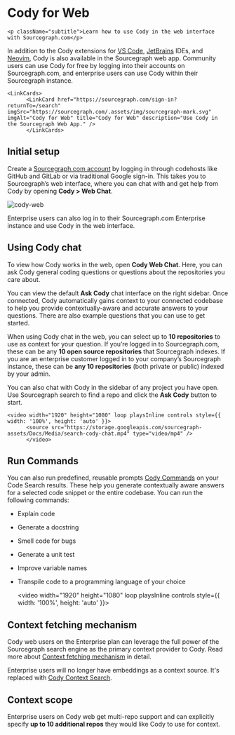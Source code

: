 # Cody for Web

    <p className="subtitle">Learn how to use Cody in the web interface with Sourcegraph.com</p>

In addition to the Cody extensions for [VS Code](/cody/clients/install-vscode), [JetBrains](/cody/clients/install-jetbrains) IDEs, and [Neovim](/cody/clients/install-neovim), Cody is also available in the Sourcegraph web app. Community users can use Cody for free by logging into their accounts on Sourcegraph.com, and enterprise users can use Cody within their Sourcegraph instance.

    <LinkCards>
          <LinkCard href="https://sourcegraph.com/sign-in?returnTo=/search" imgSrc="https://sourcegraph.com/.assets/img/sourcegraph-mark.svg" imgAlt="Cody for Web" title="Cody for Web" description="Use Cody in the Sourcegraph Web App." />
          </LinkCards>

## Initial setup

Create a [Sourcegraph.com account](https://sourcegraph.com/sign-up) by logging in through codehosts like GitHub and GitLab or via traditional Google sign-in. This takes you to Sourcegraph’s web interface, where you can chat with and get help from Cody by opening **Cody > Web Chat**.

![cody-web](https://storage.googleapis.com/sourcegraph-assets/Docs/cody-web.png)

Enterprise users can also log in to their Sourcegraph.com Enterprise instance and use Cody in the web interface.

## Using Cody chat

To view how Cody works in the web, open **Cody Web Chat**. Here, you can ask Cody general coding questions or questions about the repositories you care about.

You can view the default **Ask Cody** chat interface on the right sidebar. Once connected, Cody automatically gains context to your connected codebase to help you provide contextually-aware and accurate answers to your questions. There are also example questions that you can use to get started.

When using Cody chat in the web, you can select up to **10 repositories** to use as context for your question. If you’re logged in to Sourcegraph.com, these can be any **10 open source repositories** that Sourcegraph indexes. If you are an enterprise customer logged in to your company’s Sourcegraph instance, these can be **any 10 repositories** (both private or public) indexed by your admin.

You can also chat with Cody in the sidebar of any project you have open. Use Sourcegraph search to find a repo and click the **Ask Cody** button to start.

    <video width="1920" height="1080" loop playsInline controls style={{ width: '100%', height: 'auto' }}>
          <source src="https://storage.googleapis.com/sourcegraph-assets/Docs/Media/search-cody-chat.mp4" type="video/mp4" />
          </video>

## Run Commands

You can also run predefined, reusable prompts [Cody Commands](/cody/capabilities/commands) on your Code Search results. These help you generate contextually aware answers for a selected code snippet or the entire codebase. You can run the following commands:

- Explain code
- Generate a docstring
- Smell code for bugs
- Generate a unit test
- Improve variable names
- Transpile code to a programming language of your choice

    <video width="1920" height="1080" loop playsInline controls style={{ width: '100%', height: 'auto' }}>
          <source src="https://storage.googleapis.com/sourcegraph-assets/Docs/Media/cody-commands-sg.mp4" type="video/mp4" />
          </video>

## Context fetching mechanism

Cody web users on the Enterprise plan can leverage the full power of the Sourcegraph search engine as the primary context provider to Cody. Read more about [Context fetching mechanism](/cody/core-concepts/context/#context-fetching-mechanism) in detail.

<Callout type="info">Enterprise users will no longer have embeddings as a context source. It's replaced with [Cody Context Search](/cody/core-concepts/context#context-selection).</Callout>

## Context scope

Enterprise users on Cody web get multi-repo support and can explicitly specify **up to 10 additional repos** they would like Cody to use for context.
